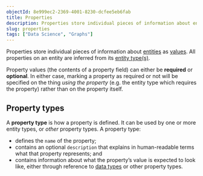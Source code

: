 ```yaml
---
objectId: 8e999ec2-2369-4001-8230-dcfee5eb6fab
title: Properties
description: Properties store individual pieces of information about entities. All property fields on an entity are inferred from its entity type(s).
slug: properties
tags: ["Data Science", "Graphs"]
---
```


Properties store individual pieces of information about [entities](https://hash.ai/glossary/entities) as [values](https://hash.ai/glossary/values). All properties on an entity are inferred from its [entity type(s)](https://hash.ai/glossary/entity-types).

Property values (the contents of a property field) can either be **required** or **optional**. In either case, marking a property as required or not will be specified on the thing _using the property_ (e.g. the entity type which requires the property) rather than on the property itself.

## Property types

A **property type** is how a property is defined. It can be used by one or more entity types, or _other_ property types. A property type:

- defines the `name` of the property;
- contains an optional `description` that explains in human-readable terms what that property represents; and
- contains information about what the property’s value is expected to look like, either through reference to [data types](https://hash.ai/glossary/data-types) or other property types.
